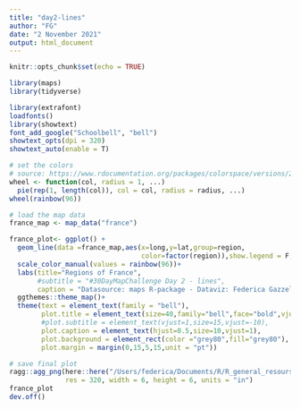 ```yaml
---
title: "day2-lines"
author: "FG"
date: "2 November 2021"
output: html_document
---
```


```r
knitr::opts_chunk$set(echo = TRUE)
```


```r
library(maps)
library(tidyverse)

library(extrafont)
loadfonts()
library(showtext)
font_add_google("Schoolbell", "bell")
showtext_opts(dpi = 320)
showtext_auto(enable = T)
```

```r
# set the colors
# source: https://www.rdocumentation.org/packages/colorspace/versions/2.0-2/topics/rainbow_hcl
wheel <- function(col, radius = 1, ...)
  pie(rep(1, length(col)), col = col, radius = radius, ...)
wheel(rainbow(96))

# load the map data
france_map <- map_data("france")
```


```r
france_plot<- ggplot() +
  geom_line(data =france_map,aes(x=long,y=lat,group=region,
                                 color=factor(region)),show.legend = F,size=0.2)+
  scale_color_manual(values = rainbow(96))+
  labs(title="Regions of France",
       #subtitle = "#30DayMapChallenge Day 2 - lines",
       caption = "Datasource: maps R-package - Dataviz: Federica Gazzelloni\n#30DayMapChallenge Day 2 - lines")+
  ggthemes::theme_map()+
  theme(text = element_text(family = "bell"),
        plot.title = element_text(size=40,family="bell",face="bold",vjust=-0.5,hjust=0.2),
        #plot.subtitle = element_text(vjust=1,size=15,vjust=-10),
        plot.caption = element_text(hjust=0.5,size=10,vjust=1),
        plot.background = element_rect(color ="grey80",fill="grey80"),
        plot.margin = margin(0,15,5,15,unit = "pt"))
```


```r
# save final plot
ragg::agg_png(here::here("/Users/federica/Documents/R/R_general_resourses/30DayMapChallenge/day2_lines/lines.png"),
              res = 320, width = 6, height = 6, units = "in")
france_plot
dev.off()
```































